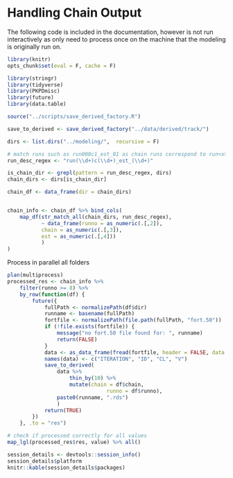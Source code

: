 # Handling Chain Output

The following code is included in the documentation, however is not run interactively as only need to process once
on the machine that the modeling is originally run on.

```r
library(knitr)
opts_chunk$set(eval = F, cache = F)
```

```r
library(stringr)
library(tidyverse)
library(PKPDmisc)
library(future)
library(data.table)
```

```r
source("../scripts/save_derived_factory.R")
```

```r
save_to_derived <- save_derived_factory("../data/derived/track/")
```


```r
dirs <- list.dirs("../modeling/",  recursive = F)

# match runs such as run008c1_est_01 as chain runs correspond to run<x>c<y>
run_desc_regex <- "run(\\d+)c(\\d+)_est_(\\d+)"

is_chain_dir <- grepl(pattern = run_desc_regex, dirs)
chain_dirs <- dirs[is_chain_dir]

chain_df <- data_frame(dir = chain_dirs)


chain_info <- chain_df %>% bind_cols(
    map_df(str_match_all(chain_dirs, run_desc_regex), 
           ~ data_frame(runno = as_numeric(.[,2]),
           chain = as_numeric(.[,3]),
           est = as_numeric(.[,4]))
           )
)
```

Process in parallel all folders
```r
plan(multiprocess)
processed_res <- chain_info %>% 
    filter(runno >= 8) %>% 
    by_row(function(df) {
        future({
            fullPath <- normalizePath(df$dir)
            runname <- basename(fullPath)
            fortfile <- normalizePath(file.path(fullPath, "fort.50"))
            if (!file.exists(fortfile)) {
                message("no fort.50 file found for: ", runname)
                return(FALSE)
            }
            data <- as_data_frame(fread(fortfile, header = FALSE, data.table = F))
            names(data) <- c("ITERATION", "ID", "CL", "V")
            save_to_derived(
                data %>% 
                    thin_by(10) %>%
                    mutate(chain = df$chain,
                                runno = df$runno),
                paste0(runname, ".rds")
                )
            return(TRUE)
        })
    }, .to = "res") 

# check if processed correctly for all values
map_lgl(processed_res$res, value) %>% all()
```




```r
session_details <- devtools::session_info()
session_details$platform
knitr::kable(session_details$packages)
```


